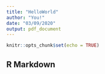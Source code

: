 ---
title: "HelloWorld"
author: "You!"
date: "03/09/2020"
output: pdf_document
---

```{r setup, include=FALSE}
knitr::opts_chunk$set(echo = TRUE)
```

## R Markdown

